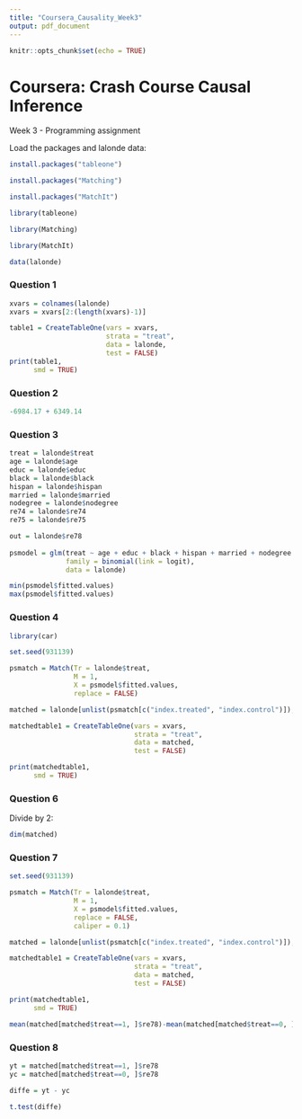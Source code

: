```yaml
---
title: "Coursera_Causality_Week3"
output: pdf_document
---
```


```r
knitr::opts_chunk$set(echo = TRUE)
```

# Coursera: Crash Course Causal Inference
Week 3 - Programming assignment

Load the packages and lalonde data:
```r
install.packages("tableone")

install.packages("Matching")

install.packages("MatchIt")

library(tableone)

library(Matching)

library(MatchIt)

data(lalonde)
```
### Question 1

```r
xvars = colnames(lalonde)
xvars = xvars[2:(length(xvars)-1)]

table1 = CreateTableOne(vars = xvars,  
                        strata = "treat",
                        data = lalonde,
                        test = FALSE)
print(table1, 
      smd = TRUE)
```

### Question 2

```r
-6984.17 + 6349.14
```

### Question 3

```r
treat = lalonde$treat
age = lalonde$age
educ = lalonde$educ
black = lalonde$black
hispan = lalonde$hispan
married = lalonde$married
nodegree = lalonde$nodegree
re74 = lalonde$re74
re75 = lalonde$re75

out = lalonde$re78
  
psmodel = glm(treat ~ age + educ + black + hispan + married + nodegree + re74 + re75,
              family = binomial(link = logit),
              data = lalonde)

min(psmodel$fitted.values)
max(psmodel$fitted.values)
```


### Question 4

```r
library(car)

set.seed(931139)

psmatch = Match(Tr = lalonde$treat,
                M = 1,
                X = psmodel$fitted.values,
                replace = FALSE)

matched = lalonde[unlist(psmatch[c("index.treated", "index.control")]), ]

matchedtable1 = CreateTableOne(vars = xvars,
                               strata = "treat",
                               data = matched,
                               test = FALSE)

print(matchedtable1, 
      smd = TRUE)
```


### Question 6

Divide by 2:
```r
dim(matched)
```


### Question 7

```r
set.seed(931139)

psmatch = Match(Tr = lalonde$treat,
                M = 1,
                X = psmodel$fitted.values,
                replace = FALSE,
                caliper = 0.1)

matched = lalonde[unlist(psmatch[c("index.treated", "index.control")]), ]

matchedtable1 = CreateTableOne(vars = xvars,
                               strata = "treat",
                               data = matched,
                               test = FALSE)

print(matchedtable1, 
      smd = TRUE)

mean(matched[matched$treat==1, ]$re78)-mean(matched[matched$treat==0, ]$re78)

```

### Question 8

```r
yt = matched[matched$treat==1, ]$re78
yc = matched[matched$treat==0, ]$re78

diffe = yt - yc

t.test(diffe)




```
